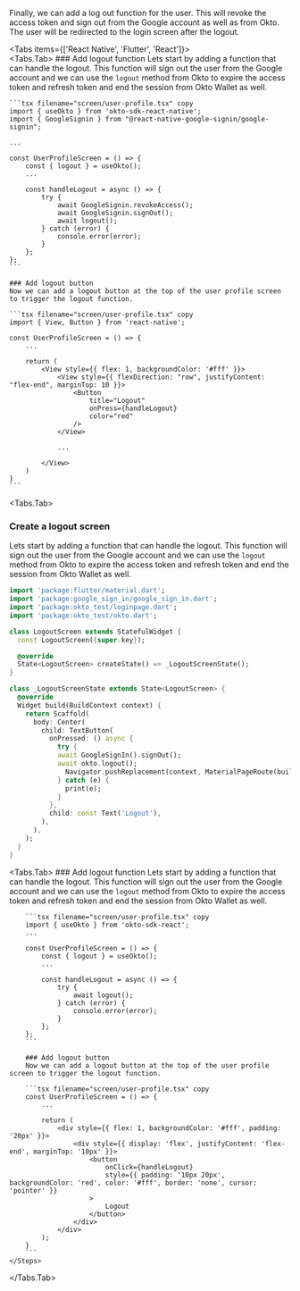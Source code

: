 
Finally, we can add a log out function for the user. This will revoke the access token and sign out from the Google account as well as from Okto. The user will be redirected to the login screen after the logout.


<Tabs items={['React Native', 'Flutter', 'React']}>  
  <Tabs.Tab>
<Steps>
    ### Add logout function
    Lets start by adding a function that can handle the logout. This function will sign out the user from the Google account and we can use the `logout` method from Okto to expire the access token and refresh token and end the session from Okto Wallet as well.

    ```tsx filename="screen/user-profile.tsx" copy
    import { useOkto } from 'okto-sdk-react-native';
    import { GoogleSignin } from "@react-native-google-signin/google-signin";

    ...

    const UserProfileScreen = () => {
        const { logout } = useOkto();
        ...

        const handleLogout = async () => {
            try {
                await GoogleSignin.revokeAccess();
                await GoogleSignin.signOut();
                await logout();
            } catch (error) {
                console.error(error);
            }
        };
    };
    ```

    ### Add logout button
    Now we can add a logout button at the top of the user profile screen to trigger the logout function.

    ```tsx filename="screen/user-profile.tsx" copy
    import { View, Button } from 'react-native';

    const UserProfileScreen = () => {
        ...

        return (
            <View style={{ flex: 1, backgroundColor: '#fff' }}>
                <View style={{ flexDirection: "row", justifyContent: "flex-end", marginTop: 10 }}>
                    <Button
                        title="Logout"
                        onPress={handleLogout}
                        color="red"
                    />
                </View>

                ...

            </View>
        )
    }
    ```
</Steps>
</Tabs.Tab>

<Tabs.Tab>
<Steps>
### Create a logout screen
Lets start by adding a function that can handle the logout. This function will sign out the user from the Google account and we can use the `logout` method from Okto to expire the access token and refresh token and end the session from Okto Wallet as well.

```dart filename="screens/logout.dart" copy
import 'package:flutter/material.dart';
import 'package:google_sign_in/google_sign_in.dart';
import 'package:okto_test/loginpage.dart';
import 'package:okto_test/okto.dart';

class LogoutScreen extends StatefulWidget {
  const LogoutScreen({super.key});

  @override
  State<LogoutScreen> createState() => _LogoutScreenState();
}

class _LogoutScreenState extends State<LogoutScreen> {
  @override
  Widget build(BuildContext context) {
    return Scaffold(
      body: Center(
        child: TextButton(
          onPressed: () async {
            try {
            await GoogleSignIn().signOut();
            await okto.logout();
              Navigator.pushReplacement(context, MaterialPageRoute(builder: (context) => const LoginPage()));
            } catch (e) {
              print(e);
            }
          },
          child: const Text('Logout'),
        ),
      ),
    );
  }
}

```
</Steps>
</Tabs.Tab>

  <Tabs.Tab>
    <Steps>
        ### Add logout function
        Lets start by adding a function that can handle the logout. This function will sign out the user from the Google account and we can use the `logout` method from Okto to expire the access token and refresh token and end the session from Okto Wallet as well.

        ```tsx filename="screen/user-profile.tsx" copy
        import { useOkto } from 'okto-sdk-react';
        ...

        const UserProfileScreen = () => {
            const { logout } = useOkto();
            ...

            const handleLogout = async () => {
                try {
                    await logout();
                } catch (error) {
                    console.error(error);
                }
            };
        };
        ```

        ### Add logout button
        Now we can add a logout button at the top of the user profile screen to trigger the logout function.

        ```tsx filename="screen/user-profile.tsx" copy
        const UserProfileScreen = () => {
            ...

            return (
                <div style={{ flex: 1, backgroundColor: '#fff', padding: '20px' }}>
                    <div style={{ display: 'flex', justifyContent: 'flex-end', marginTop: '10px' }}>
                        <button
                            onClick={handleLogout}
                            style={{ padding: '10px 20px', backgroundColor: 'red', color: '#fff', border: 'none', cursor: 'pointer' }}
                        >
                            Logout
                        </button>
                    </div>                    
                </div>
            );
        }
        ```
    </Steps>
  </Tabs.Tab>

</Tabs>

